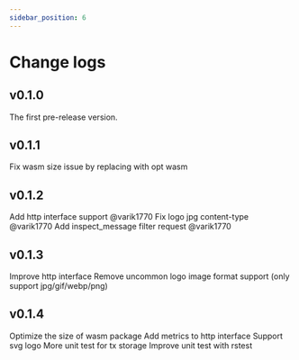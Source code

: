 ```yaml
---
sidebar_position: 6
---
```


# Change logs

## v0.1.0
The first pre-release version.

## v0.1.1
Fix wasm size issue by replacing with opt wasm

## v0.1.2
Add http interface support @varik1770
Fix logo jpg content-type @varik1770
Add inspect_message filter request @varik1770

## v0.1.3
Improve http interface 
Remove uncommon logo image format support (only support jpg/gif/webp/png) 

## v0.1.4
Optimize the size of wasm package
Add metrics to http interface
Support svg logo
More unit test for tx storage 
Improve unit test with rstest  